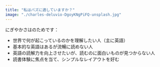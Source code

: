 ```yaml
---
title: "私はバズに適していますか？"
image: "./charles-deluvio-DgoyKNgPiFQ-unsplash.jpg"
---
```



にぎやかさはのためです：

- 世界で何が起こっているのかを理解したい人（主に英語）
- 基本的な英語はあるが流暢に読めない人
- 英語の読解力を向上させたいが、読むのに面白いものが見つからない人
- 読書体験に焦点を当て、シンプルなレイアウトを好む
